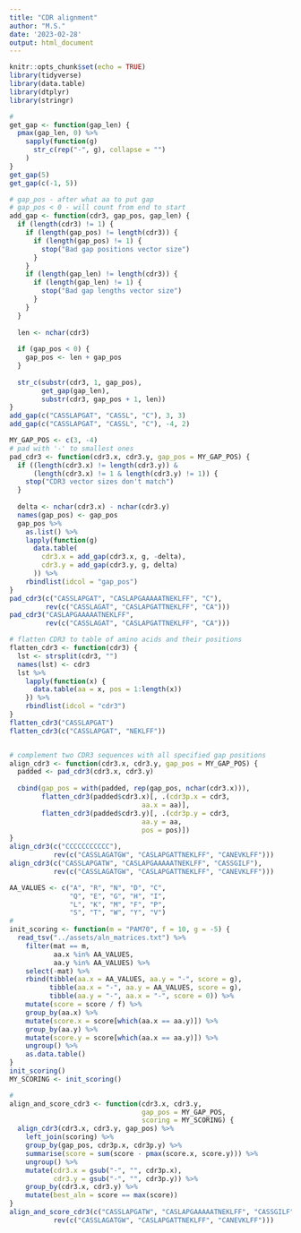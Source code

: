 ```yaml
---
title: "CDR alignment"
author: "M.S."
date: '2023-02-28'
output: html_document
---
```


```r
knitr::opts_chunk$set(echo = TRUE)
library(tidyverse)
library(data.table)
library(dtplyr)
library(stringr)
```

```r
#
get_gap <- function(gap_len) {
  pmax(gap_len, 0) %>%
    sapply(function(g)
      str_c(rep("-", g), collapse = "")
    )
}
get_gap(5)
get_gap(c(-1, 5))

# gap_pos - after what aa to put gap
# gap_pos < 0 - will count from end to start
add_gap <- function(cdr3, gap_pos, gap_len) {
  if (length(cdr3) != 1) {
    if (length(gap_pos) != length(cdr3)) {
      if (length(gap_pos) != 1) {
        stop("Bad gap positions vector size")
      }
    }
    if (length(gap_len) != length(cdr3)) {
      if (length(gap_len) != 1) {
        stop("Bad gap lengths vector size")
      }
    }
  }
  
  len <- nchar(cdr3)
  
  if (gap_pos < 0) {
    gap_pos <- len + gap_pos
  }
  
  str_c(substr(cdr3, 1, gap_pos),
        get_gap(gap_len),
        substr(cdr3, gap_pos + 1, len))
}
add_gap(c("CASSLAPGAT", "CASSL", "C"), 3, 3)
add_gap(c("CASSLAPGAT", "CASSL", "C"), -4, 2)

MY_GAP_POS <- c(3, -4)
# pad with '-' to smallest ones
pad_cdr3 <- function(cdr3.x, cdr3.y, gap_pos = MY_GAP_POS) {
  if ((length(cdr3.x) != length(cdr3.y)) &
      (length(cdr3.x) != 1 & length(cdr3.y) != 1)) {
    stop("CDR3 vector sizes don't match")
  }
  
  delta <- nchar(cdr3.x) - nchar(cdr3.y)
  names(gap_pos) <- gap_pos
  gap_pos %>%
    as.list() %>%
    lapply(function(g)
      data.table(
        cdr3.x = add_gap(cdr3.x, g, -delta),
        cdr3.y = add_gap(cdr3.y, g, delta)
      )) %>%
    rbindlist(idcol = "gap_pos")
}
pad_cdr3(c("CASSLAPGAT", "CASLAPGAAAAATNEKLFF", "C"), 
         rev(c("CASSLAGAT", "CASLAPGATTNEKLFF", "CA")))
pad_cdr3("CASLAPGAAAAATNEKLFF", 
         rev(c("CASSLAGAT", "CASLAPGATTNEKLFF", "CA")))

# flatten CDR3 to table of amino acids and their positions
flatten_cdr3 <- function(cdr3) {
  lst <- strsplit(cdr3, "")
  names(lst) <- cdr3
  lst %>%
    lapply(function(x) {
      data.table(aa = x, pos = 1:length(x))
    }) %>%
    rbindlist(idcol = "cdr3")
}
flatten_cdr3("CASSLAPGAT")
flatten_cdr3(c("CASSLAPGAT", "NEKLFF"))


# complement two CDR3 sequences with all specified gap positions
align_cdr3 <- function(cdr3.x, cdr3.y, gap_pos = MY_GAP_POS) {
  padded <- pad_cdr3(cdr3.x, cdr3.y)
  
  cbind(gap_pos = with(padded, rep(gap_pos, nchar(cdr3.x))),
        flatten_cdr3(padded$cdr3.x)[, .(cdr3p.x = cdr3, 
                                 aa.x = aa)],
        flatten_cdr3(padded$cdr3.y)[, .(cdr3p.y = cdr3, 
                                 aa.y = aa,
                                 pos = pos)])
}
align_cdr3(c("CCCCCCCCCCC"), 
           rev(c("CASSLAGATGW", "CASLAPGATTNEKLFF", "CANEVKLFF")))
align_cdr3(c("CASSLAPGATW", "CASLAPGAAAAATNEKLFF", "CASSGILF"), 
           rev(c("CASSLAGATGW", "CASLAPGATTNEKLFF", "CANEVKLFF")))

AA_VALUES <- c("A", "R", "N", "D", "C",
               "Q", "E", "G", "H", "I",
               "L", "K", "M", "F", "P",
               "S", "T", "W", "Y", "V")
#
init_scoring <- function(m = "PAM70", f = 10, g = -5) {
  read_tsv("../assets/aln_matrices.txt") %>%
    filter(mat == m, 
           aa.x %in% AA_VALUES,
           aa.y %in% AA_VALUES) %>%
    select(-mat) %>%
    rbind(tibble(aa.x = AA_VALUES, aa.y = "-", score = g),
          tibble(aa.x = "-", aa.y = AA_VALUES, score = g),
          tibble(aa.y = "-", aa.x = "-", score = 0)) %>%
    mutate(score = score / f) %>%
    group_by(aa.x) %>%
    mutate(score.x = score[which(aa.x == aa.y)]) %>%
    group_by(aa.y) %>%
    mutate(score.y = score[which(aa.x == aa.y)]) %>%
    ungroup() %>%
    as.data.table()
}
init_scoring()
MY_SCORING <- init_scoring()

#
align_and_score_cdr3 <- function(cdr3.x, cdr3.y, 
                                 gap_pos = MY_GAP_POS,
                                 scoring = MY_SCORING) {
  align_cdr3(cdr3.x, cdr3.y, gap_pos) %>%
    left_join(scoring) %>%
    group_by(gap_pos, cdr3p.x, cdr3p.y) %>%
    summarise(score = sum(score - pmax(score.x, score.y))) %>%
    ungroup() %>%
    mutate(cdr3.x = gsub("-", "", cdr3p.x),
           cdr3.y = gsub("-", "", cdr3p.y)) %>%
    group_by(cdr3.x, cdr3.y) %>%
    mutate(best_aln = score == max(score))
}
align_and_score_cdr3(c("CASSLAPGATW", "CASLAPGAAAAATNEKLFF", "CASSGILF"), 
           rev(c("CASSLAGATGW", "CASLAPGATTNEKLFF", "CANEVKLFF")))
```

